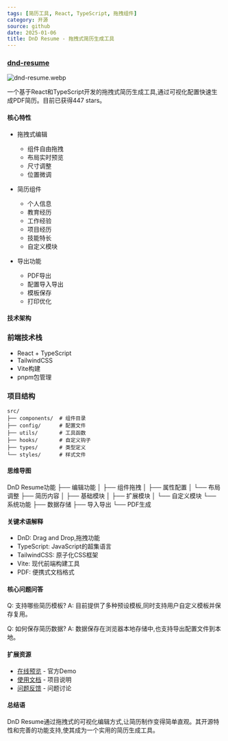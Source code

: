 ```yaml
---
tags: [简历工具, React, TypeScript, 拖拽组件]
category: 开源
source: github
date: 2025-01-06
title: DnD Resume - 拖拽式简历生成工具
---
```


### [dnd-resume](https://github.com/Arman19941113/dnd-resume)

![dnd-resume.webp](https://img.mengpeng.tech/i/2025/01/15/678746a0ec7e0.webp)

一个基于React和TypeScript开发的拖拽式简历生成工具,通过可视化配置快速生成PDF简历。目前已获得447 stars。

#### 核心特性

- 拖拽式编辑
  - 组件自由拖拽
  - 布局实时预览
  - 尺寸调整
  - 位置微调
  
- 简历组件
  - 个人信息
  - 教育经历
  - 工作经验
  - 项目经历
  - 技能特长
  - 自定义模块

- 导出功能
  - PDF导出
  - 配置导入导出
  - 模板保存
  - 打印优化

#### 技术架构

### 前端技术栈
- React + TypeScript
- TailwindCSS
- Vite构建
- pnpm包管理

### 项目结构
```
src/
├── components/  # 组件目录
├── config/      # 配置文件
├── utils/       # 工具函数
├── hooks/       # 自定义钩子
├── types/       # 类型定义
└── styles/      # 样式文件
```

#### 思维导图
DnD Resume功能
├── 编辑功能
│   ├── 组件拖拽
│   ├── 属性配置
│   └── 布局调整
├── 简历内容
│   ├── 基础模块
│   ├── 扩展模块
│   └── 自定义模块
└── 系统功能
    ├── 数据存储
    ├── 导入导出
    └── PDF生成

#### 关键术语解释

- DnD: Drag and Drop,拖拽功能
- TypeScript: JavaScript的超集语言
- TailwindCSS: 原子化CSS框架
- Vite: 现代前端构建工具
- PDF: 便携式文档格式

#### 核心问题问答

Q: 支持哪些简历模板?
A: 目前提供了多种预设模板,同时支持用户自定义模板并保存复用。

Q: 如何保存简历数据?
A: 数据保存在浏览器本地存储中,也支持导出配置文件到本地。

#### 扩展资源

- [在线预览](https://dnd-resume.com) - 官方Demo
- [使用文档](https://github.com/Arman19941113/dnd-resume#readme) - 项目说明
- [问题反馈](https://github.com/Arman19941113/dnd-resume/issues) - 问题讨论

#### 总结语

DnD Resume通过拖拽式的可视化编辑方式,让简历制作变得简单直观。其开源特性和完善的功能支持,使其成为一个实用的简历生成工具。 